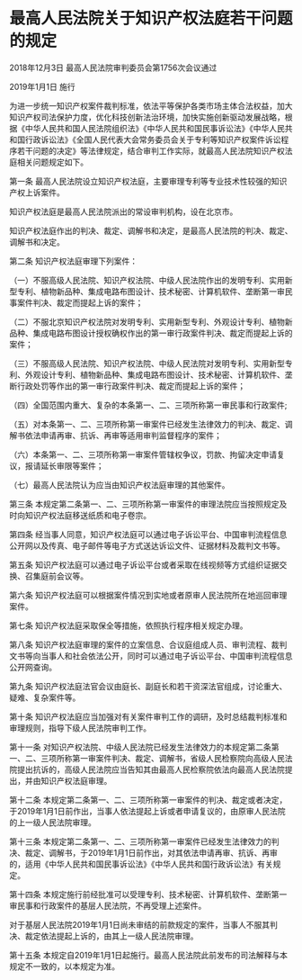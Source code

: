 # 最高人民法院关于知识产权法庭若干问题的规定

2018年12月3日 最高人民法院审判委员会第1756次会议通过

2019年1月1日 施行

  

为进一步统一知识产权案件裁判标准，依法平等保护各类市场主体合法权益，加大知识产权司法保护力度，优化科技创新法治环境，加快实施创新驱动发展战略，根据《中华人民共和国人民法院组织法》《中华人民共和国民事诉讼法》《中华人民共和国行政诉讼法》《全国人民代表大会常务委员会关于专利等知识产权案件诉讼程序若干问题的决定》等法律规定，结合审判工作实际，就最高人民法院知识产权法庭相关问题规定如下。

第一条 最高人民法院设立知识产权法庭，主要审理专利等专业技术性较强的知识产权上诉案件。

知识产权法庭是最高人民法院派出的常设审判机构，设在北京市。

知识产权法庭作出的判决、裁定、调解书和决定，是最高人民法院的判决、裁定、调解书和决定。

第二条 知识产权法庭审理下列案件：

（一）不服高级人民法院、知识产权法院、中级人民法院作出的发明专利、实用新型专利、植物新品种、集成电路布图设计、技术秘密、计算机软件、垄断第一审民事案件判决、裁定而提起上诉的案件；

（二）不服北京知识产权法院对发明专利、实用新型专利、外观设计专利、植物新品种、集成电路布图设计授权确权作出的第一审行政案件判决、裁定而提起上诉的案件；

（三）不服高级人民法院、知识产权法院、中级人民法院对发明专利、实用新型专利、外观设计专利、植物新品种、集成电路布图设计、技术秘密、计算机软件、垄断行政处罚等作出的第一审行政案件判决、裁定而提起上诉的案件；

（四）全国范围内重大、复杂的本条第一、二、三项所称第一审民事和行政案件;

（五）对本条第一、二、三项所称第一审案件已经发生法律效力的判决、裁定、调解书依法申请再审、抗诉、再审等适用审判监督程序的案件；

（六）本条第一、二、三项所称第一审案件管辖权争议，罚款、拘留决定申请复议，报请延长审限等案件；

（七）最高人民法院认为应当由知识产权法庭审理的其他案件。

第三条 本规定第二条第一、二、三项所称第一审案件的审理法院应当按照规定及时向知识产权法庭移送纸质和电子卷宗。

第四条 经当事人同意，知识产权法庭可以通过电子诉讼平台、中国审判流程信息公开网以及传真、电子邮件等电子方式送达诉讼文件、证据材料及裁判文书等。

第五条 知识产权法庭可以通过电子诉讼平台或者采取在线视频等方式组织证据交换、召集庭前会议等。

第六条 知识产权法庭可以根据案件情况到实地或者原审人民法院所在地巡回审理案件。

第七条 知识产权法庭采取保全等措施，依照执行程序相关规定办理。

第八条 知识产权法庭审理的案件的立案信息、合议庭组成人员、审判流程、裁判文书等向当事人和社会依法公开，同时可以通过电子诉讼平台、中国审判流程信息公开网查询。

第九条 知识产权法庭法官会议由庭长、副庭长和若干资深法官组成，讨论重大、疑难、复杂案件等。

第十条 知识产权法庭应当加强对有关案件审判工作的调研，及时总结裁判标准和审理规则，指导下级人民法院审判工作。

第十一条 对知识产权法院、中级人民法院已经发生法律效力的本规定第二条第一、二、三项所称第一审案件判决、裁定、调解书，省级人民检察院向高级人民法院提出抗诉的，高级人民法院应当告知其由最高人民检察院依法向最高人民法院提出，并由知识产权法庭审理。

第十二条 本规定第二条第一、二、三项所称第一审案件的判决、裁定或者决定，于2019年1月1日前作出，当事人依法提起上诉或者申请复议的，由原审人民法院的上一级人民法院审理。

第十三条 本规定第二条第一、二、三项所称第一审案件已经发生法律效力的判决、裁定、调解书，于2019年1月1日前作出，对其依法申请再审、抗诉、再审的，适用《中华人民共和国民事诉讼法》《中华人民共和国行政诉讼法》有关规定。

第十四条 本规定施行前经批准可以受理专利、技术秘密、计算机软件、垄断第一审民事和行政案件的基层人民法院，不再受理上述案件。

对于基层人民法院2019年1月1日尚未审结的前款规定的案件，当事人不服其判决、裁定依法提起上诉的，由其上一级人民法院审理。

第十五条 本规定自2019年1月1日起施行。最高人民法院此前发布的司法解释与本规定不一致的，以本规定为准。